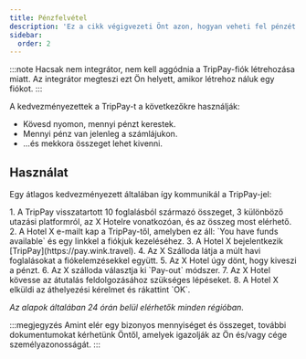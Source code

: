 ```yaml
---
title: Pénzfelvétel
description: 'Ez a cikk végigvezeti Önt azon, hogyan veheti fel pénzét a TripPay-fiókjából.'
sidebar:
  order: 2
---
```


:::note
Hacsak nem integrátor, nem kell aggódnia a TripPay-fiók létrehozása miatt. Az integrátor megteszi ezt Ön helyett, amikor létrehoz náluk egy fiókot.
:::

A kedvezményezettek a TripPay-t a következőkre használják:

* Kövesd nyomon, mennyi pénzt kerestek.
* Mennyi pénz van jelenleg a számlájukon.
* ...és mekkora összeget lehet kivenni.

## Használat

Egy átlagos kedvezményezett általában így kommunikál a TripPay-jel:

<Steps>
  1. A TripPay visszatartott 10 foglalásból származó összeget, 3 különböző utazási platformról, az X Hotelre vonatkozóan, és az összeg most elérhető.
  2. A Hotel X e-mailt kap a TripPay-től, amelyben ez áll: `You have funds available` és egy linkkel a fiókjuk kezeléséhez.
  3. A Hotel X bejelentkezik [TripPay](https://pay.wink.travel).
  4. Az X Szálloda látja a múlt havi foglalásokat a fiókelemzésekkel együtt.
  5. Az X Hotel úgy dönt, hogy kiveszi a pénzt.
  6. Az X szálloda választja ki `Pay-out` módszer.
  7. Az X Hotel kövesse az átutalás feldolgozásához szükséges lépéseket.
  8. A Hotel X elküldi az áthelyezési kérelmet és rákattint `OK`.
</Steps>


*Az alapok általában 24 órán belül elérhetők minden régióban.*

:::megjegyzés
Amint elér egy bizonyos mennyiséget és összeget, további dokumentumokat kérhetünk Öntől, amelyek igazolják az Ön és/vagy cége személyazonosságát.
:::

